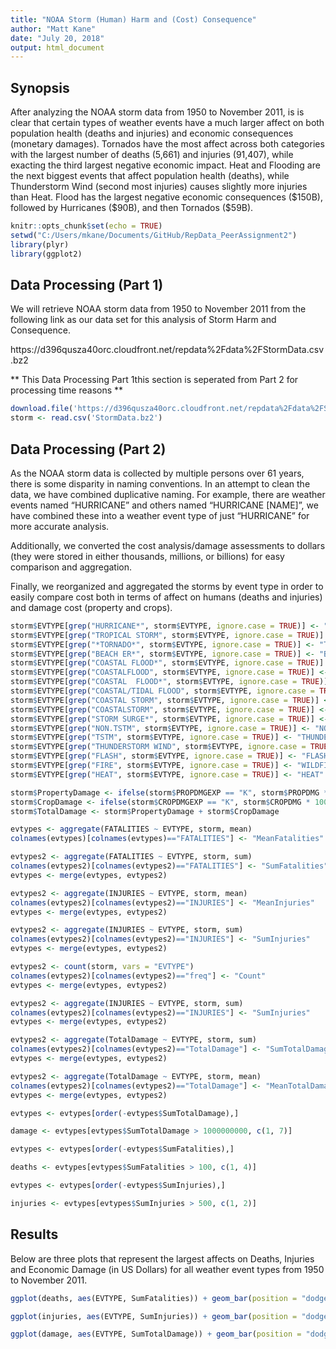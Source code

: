 ```yaml
---
title: "NOAA Storm (Human) Harm and (Cost) Consequence"
author: "Matt Kane"
date: "July 20, 2018"
output: html_document
---
```


## Synopsis

After analyzing the NOAA storm data from 1950 to November 2011, is is clear that certain types of weather events have a much larger affect on both population health (deaths and injuries) and economic consequences (monetary damages).  Tornados have the most affect across both categories with the largest number of deaths (5,661) and injuries (91,407), while exacting the third largest negative economic impact.  Heat and Flooding are the next biggest events that affect population health (deaths), while Thunderstorm Wind (second most injuries) causes slightly more injuries than Heat.  Flood has the largest negative economic consequences (\$150B), followed by Hurricanes (\$90B), and then Tornados (\$59B).


```r
knitr::opts_chunk$set(echo = TRUE)
setwd("C:/Users/mkane/Documents/GitHub/RepData_PeerAssignment2")
library(plyr)
library(ggplot2)

```

## Data Processing (Part 1)

We will retrieve NOAA storm data from 1950 to November 2011 from the following link as our data set for this
analysis of Storm Harm and Consequence.

https://d396qusza40orc.cloudfront.net/repdata%2Fdata%2FStormData.csv.bz2

** This Data Processing Part 1this section is seperated from Part 2 for processing time reasons **

```r

download.file('https://d396qusza40orc.cloudfront.net/repdata%2Fdata%2FStormData.csv.bz2', 'StormData.bz2')
storm <- read.csv('StormData.bz2')

```
## Data Processing (Part 2)

As the NOAA storm data is collected by multiple persons over 61 years, there is some disparity in naming 
conventions.  In an attempt to clean the data, we have combined duplicative naming.  For example, there are
weather events named "HURRICANE" and others named "HURRICANE [NAME]", we have combined these into a weather
event type of just "HURRICANE" for more accurate analysis.

Additionally, we converted the cost analysis/damage assessments to dollars (they were stored in either thousands, millions, or billions) for easy comparison and aggregation.

Finally, we reorganized and aggregated the storms by event type in order to easily compare cost both in terms of affect on humans (deaths and injuries) and damage cost (property and crops).


``` r

storm$EVTYPE[grep("HURRICANE*", storm$EVTYPE, ignore.case = TRUE)] <- "HURRICANE"
storm$EVTYPE[grep("TROPICAL STORM", storm$EVTYPE, ignore.case = TRUE)] <- "TROPICAL STORM"
storm$EVTYPE[grep("*TORNADO*", storm$EVTYPE, ignore.case = TRUE)] <- "TORNADO"
storm$EVTYPE[grep("BEACH ER*", storm$EVTYPE, ignore.case = TRUE)] <- "BEACH EROSION"
storm$EVTYPE[grep("COASTAL FLOOD*", storm$EVTYPE, ignore.case = TRUE)] <- "COASTAL FLOOD"
storm$EVTYPE[grep("COASTALFLOOD", storm$EVTYPE, ignore.case = TRUE)] <- "COASTAL FLOOD"
storm$EVTYPE[grep("COASTAL  FLOOD*", storm$EVTYPE, ignore.case = TRUE)] <- "COASTAL FLOOD"
storm$EVTYPE[grep("COASTAL/TIDAL FLOOD", storm$EVTYPE, ignore.case = TRUE)] <- "COASTAL FLOOD"
storm$EVTYPE[grep("COASTAL STORM", storm$EVTYPE, ignore.case = TRUE)] <- "COASTAL STORM"
storm$EVTYPE[grep("COASTALSTORM", storm$EVTYPE, ignore.case = TRUE)] <- "COASTAL STORM"
storm$EVTYPE[grep("STORM SURGE*", storm$EVTYPE, ignore.case = TRUE)] <- "STORM SURGE"
storm$EVTYPE[grep("NON.TSTM", storm$EVTYPE, ignore.case = TRUE)] <- "NON-TSTM WIND"
storm$EVTYPE[grep("TSTM", storm$EVTYPE, ignore.case = TRUE)] <- "THUNDERSTORM WIND"
storm$EVTYPE[grep("THUNDERSTORM WIND", storm$EVTYPE, ignore.case = TRUE)] <- "THUNDERSTORM WIND"
storm$EVTYPE[grep("FLASH", storm$EVTYPE, ignore.case = TRUE)] <- "FLASH FLOOD"
storm$EVTYPE[grep("FIRE", storm$EVTYPE, ignore.case = TRUE)] <- "WILDFIRE"
storm$EVTYPE[grep("HEAT", storm$EVTYPE, ignore.case = TRUE)] <- "HEAT"

storm$PropertyDamage <- ifelse(storm$PROPDMGEXP == "K", storm$PROPDMG * 1000.0, ifelse(storm$PROPDMGEXP == "M", storm$PROPDMG * 1000000.0, ifelse(storm$PROPDMGEXP == "B", storm$PROPDMG * 1000000000.0, storm$PROPDMG)))
storm$CropDamage <- ifelse(storm$CROPDMGEXP == "K", storm$CROPDMG * 1000.0, ifelse(storm$CROPDMGEXP == "M", storm$CROPDMG * 1000000.0, ifelse(storm$CROPDMGEXP == "B", storm$CROPDMG * 1000000000.0, storm$CROPDMG)))
storm$TotalDamage <- storm$PropertyDamage + storm$CropDamage

evtypes <- aggregate(FATALITIES ~ EVTYPE, storm, mean)
colnames(evtypes)[colnames(evtypes)=="FATALITIES"] <- "MeanFatalities"

evtypes2 <- aggregate(FATALITIES ~ EVTYPE, storm, sum)
colnames(evtypes2)[colnames(evtypes2)=="FATALITIES"] <- "SumFatalities"
evtypes <- merge(evtypes, evtypes2)

evtypes2 <- aggregate(INJURIES ~ EVTYPE, storm, mean)
colnames(evtypes2)[colnames(evtypes2)=="INJURIES"] <- "MeanInjuries"
evtypes <- merge(evtypes, evtypes2)

evtypes2 <- aggregate(INJURIES ~ EVTYPE, storm, sum)
colnames(evtypes2)[colnames(evtypes2)=="INJURIES"] <- "SumInjuries"
evtypes <- merge(evtypes, evtypes2)

evtypes2 <- count(storm, vars = "EVTYPE")
colnames(evtypes2)[colnames(evtypes2)=="freq"] <- "Count"
evtypes <- merge(evtypes, evtypes2)

evtypes2 <- aggregate(INJURIES ~ EVTYPE, storm, sum)
colnames(evtypes2)[colnames(evtypes2)=="INJURIES"] <- "SumInjuries"
evtypes <- merge(evtypes, evtypes2)

evtypes2 <- aggregate(TotalDamage ~ EVTYPE, storm, sum)
colnames(evtypes2)[colnames(evtypes2)=="TotalDamage"] <- "SumTotalDamage"
evtypes <- merge(evtypes, evtypes2)

evtypes2 <- aggregate(TotalDamage ~ EVTYPE, storm, mean)
colnames(evtypes2)[colnames(evtypes2)=="TotalDamage"] <- "MeanTotalDamage"
evtypes <- merge(evtypes, evtypes2)

evtypes <- evtypes[order(-evtypes$SumTotalDamage),]

damage <- evtypes[evtypes$SumTotalDamage > 1000000000, c(1, 7)]

evtypes <- evtypes[order(-evtypes$SumFatalities),]

deaths <- evtypes[evtypes$SumFatalities > 100, c(1, 4)]

evtypes <- evtypes[order(-evtypes$SumInjuries),]

injuries <- evtypes[evtypes$SumInjuries > 500, c(1, 2)]

```

## Results

Below are three plots that represent the largest affects on Deaths, Injuries and Economic Damage (in US Dollars) for all weather event types from 1950 to November 2011.  

```r

ggplot(deaths, aes(EVTYPE, SumFatalities)) + geom_bar(position = "dodge", stat = "identity") + coord_flip() + scale_x_discrete(limits=deaths$EVTYPE) + labs(title = "Total Fatalities by Event Type", x = "Event Type", y = "Total Fatalities")

ggplot(injuries, aes(EVTYPE, SumInjuries)) + geom_bar(position = "dodge", stat = "identity") + coord_flip() + scale_x_discrete(limits=injuries$EVTYPE) + labs(title = "Total Injuries by Event Type", x = "Event Type", y = "Total Injuries")

ggplot(damage, aes(EVTYPE, SumTotalDamage)) + geom_bar(position = "dodge", stat = "identity") + coord_flip() + scale_x_discrete(limits=damage$EVTYPE) + labs(title = "Total Damage by Event Type", x = "Event Type", y = "Total Damage")

```



